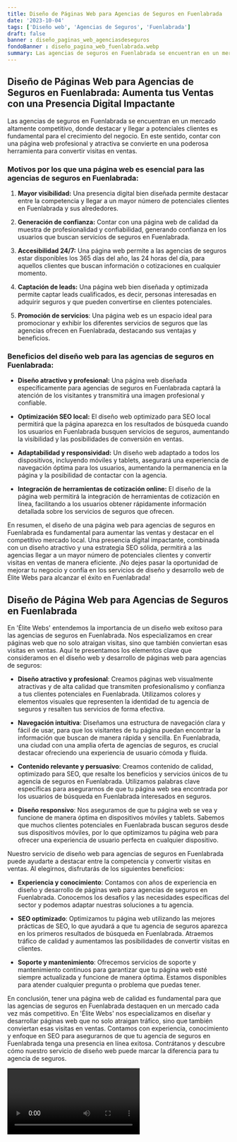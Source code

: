 ```yaml
---
title: Diseño de Páginas Web para Agencias de Seguros en Fuenlabrada
date: '2023-10-04'
tags: ['Diseño web', 'Agencias de Seguros', 'Fuenlabrada']
draft: false
banner : diseño_paginas_web_agenciasdeseguros
fondoBanner : diseño_pagina_web_fuenlabrada.webp
summary: Las agencias de seguros en Fuenlabrada se encuentran en un mercado altamente competitivo, donde destacar y llegar a potenciales clientes es fundamental para el crecimiento del negocio. En este sentido, contar con una página web profesional y atractiva se convierte en una poderosa herramienta para convertir visitas en ventas.
---
```


## Diseño de Páginas Web para Agencias de Seguros en Fuenlabrada: Aumenta tus Ventas con una Presencia Digital Impactante

Las agencias de seguros en Fuenlabrada se encuentran en un mercado altamente competitivo, donde destacar y llegar a potenciales clientes es fundamental para el crecimiento del negocio. En este sentido, contar con una página web profesional y atractiva se convierte en una poderosa herramienta para convertir visitas en ventas.

### Motivos por los que una página web es esencial para las agencias de seguros en Fuenlabrada:

1. **Mayor visibilidad:** Una presencia digital bien diseñada permite destacar entre la competencia y llegar a un mayor número de potenciales clientes en Fuenlabrada y sus alrededores.

2. **Generación de confianza:** Contar con una página web de calidad da muestra de profesionalidad y confiabilidad, generando confianza en los usuarios que buscan servicios de seguros en Fuenlabrada.

3. **Accesibilidad 24/7:** Una página web permite a las agencias de seguros estar disponibles los 365 días del año, las 24 horas del día, para aquellos clientes que buscan información o cotizaciones en cualquier momento.

4. **Captación de leads:** Una página web bien diseñada y optimizada permite captar leads cualificados, es decir, personas interesadas en adquirir seguros y que pueden convertirse en clientes potenciales.

5. **Promoción de servicios**: Una página web es un espacio ideal para promocionar y exhibir los diferentes servicios de seguros que las agencias ofrecen en Fuenlabrada, destacando sus ventajas y beneficios.

### Beneficios del diseño web para las agencias de seguros en Fuenlabrada:

- **Diseño atractivo y profesional:** Una página web diseñada específicamente para agencias de seguros en Fuenlabrada captará la atención de los visitantes y transmitirá una imagen profesional y confiable.

- **Optimización SEO local:** El diseño web optimizado para SEO local permitirá que la página aparezca en los resultados de búsqueda cuando los usuarios en Fuenlabrada busquen servicios de seguros, aumentando la visibilidad y las posibilidades de conversión en ventas.

- **Adaptabilidad y responsividad:** Un diseño web adaptado a todos los dispositivos, incluyendo móviles y tablets, asegurará una experiencia de navegación óptima para los usuarios, aumentando la permanencia en la página y la posibilidad de contactar con la agencia.

- **Integración de herramientas de cotización online:** El diseño de la página web permitirá la integración de herramientas de cotización en línea, facilitando a los usuarios obtener rápidamente información detallada sobre los servicios de seguros que ofrecen.

En resumen, el diseño de una página web para agencias de seguros en Fuenlabrada es fundamental para aumentar las ventas y destacar en el competitivo mercado local. Una presencia digital impactante, combinada con un diseño atractivo y una estrategia SEO sólida, permitirá a las agencias llegar a un mayor número de potenciales clientes y convertir visitas en ventas de manera eficiente. ¡No dejes pasar la oportunidad de mejorar tu negocio y confía en los servicios de diseño y desarrollo web de Élite Webs para alcanzar el éxito en Fuenlabrada!

<GifSeo />

<Cta />

## Diseño de Página Web para Agencias de Seguros en Fuenlabrada

En 'Élite Webs' entendemos la importancia de un diseño web exitoso para las agencias de seguros en Fuenlabrada. Nos especializamos en crear páginas web que no solo atraigan visitas, sino que también conviertan esas visitas en ventas. Aquí te presentamos los elementos clave que consideramos en el diseño web y desarrollo de páginas web para agencias de seguros:

- **Diseño atractivo y profesional**: Creamos páginas web visualmente atractivas y de alta calidad que transmiten profesionalismo y confianza a tus clientes potenciales en Fuenlabrada. Utilizamos colores y elementos visuales que representen la identidad de tu agencia de seguros y resalten tus servicios de forma efectiva.

- **Navegación intuitiva**: Diseñamos una estructura de navegación clara y fácil de usar, para que los visitantes de tu página puedan encontrar la información que buscan de manera rápida y sencilla. En Fuenlabrada, una ciudad con una amplia oferta de agencias de seguros, es crucial destacar ofreciendo una experiencia de usuario cómoda y fluida.

- **Contenido relevante y persuasivo**: Creamos contenido de calidad, optimizado para SEO, que resalte los beneficios y servicios únicos de tu agencia de seguros en Fuenlabrada. Utilizamos palabras clave específicas para asegurarnos de que tu página web sea encontrada por los usuarios de búsqueda en Fuenlabrada interesados en seguros.

- **Diseño responsivo**: Nos aseguramos de que tu página web se vea y funcione de manera óptima en dispositivos móviles y tablets. Sabemos que muchos clientes potenciales en Fuenlabrada buscan seguros desde sus dispositivos móviles, por lo que optimizamos tu página web para ofrecer una experiencia de usuario perfecta en cualquier dispositivo.

Nuestro servicio de diseño web para agencias de seguros en Fuenlabrada puede ayudarte a destacar entre la competencia y convertir visitas en ventas. Al elegirnos, disfrutarás de los siguientes beneficios:

- **Experiencia y conocimiento**: Contamos con años de experiencia en diseño y desarrollo de páginas web para agencias de seguros en Fuenlabrada. Conocemos los desafíos y las necesidades específicas del sector y podemos adaptar nuestras soluciones a tu agencia.

- **SEO optimizado**: Optimizamos tu página web utilizando las mejores prácticas de SEO, lo que ayudará a que tu agencia de seguros aparezca en los primeros resultados de búsqueda en Fuenlabrada. Atraemos tráfico de calidad y aumentamos las posibilidades de convertir visitas en clientes.

- **Soporte y mantenimiento**: Ofrecemos servicios de soporte y mantenimiento continuos para garantizar que tu página web esté siempre actualizada y funcione de manera óptima. Estamos disponibles para atender cualquier pregunta o problema que puedas tener.

En conclusión, tener una página web de calidad es fundamental para que las agencias de seguros en Fuenlabrada destaquen en un mercado cada vez más competitivo. En 'Élite Webs' nos especializamos en diseñar y desarrollar páginas web que no solo atraigan tráfico, sino que también conviertan esas visitas en ventas. Contamos con experiencia, conocimiento y enfoque en SEO para asegurarnos de que tu agencia de seguros en Fuenlabrada tenga una presencia en línea exitosa. Contrátanos y descubre cómo nuestro servicio de diseño web puede marcar la diferencia para tu agencia de seguros.

<Video />

<CtaBot job='Agencias de Seguros' city='Fuenlabrada'/>

<Gmaps query='Fuenlabrada+españa+maps' />